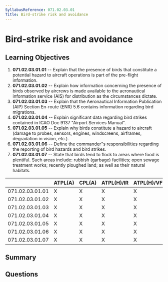 ```yaml
---
SyllabusReference: 071.02.03.01
Title: Bird-strike risk and avoidance
---
```


# Bird-strike risk and avoidance

## Learning Objectives

1. **071.02.03.01.01** -- Explain that the presence of birds that constitute a
   potential hazard to aircraft operations is part of the pre-flight
   information.
2. **071.02.03.01.02** -- Explain how information concerning the presence of birds
   observed by aircrews is made available to the aeronautical information
   service (AIS) for distribution as the circumstances dictate.
3. **071.02.03.01.03** -- Explain that the Aeronautical Information Publication
   (AIP) Section En-route (ENR) 5.6 contains information regarding bird
   migrations.
4. **071.02.03.01.04** -- Explain significant data regarding bird strikes
   contained in ICAO Doc 9137 "Airport Services Manual".
5. **071.02.03.01.05** -- Explain why birds constitute a hazard to aircraft
   (damage to probes, sensors, engines, windscreens, airframes, degradation in
   vision, etc.).
6. **071.02.03.01.06** -- Define the commander"s responsibilities regarding the
   reporting of bird hazards and bird strikes.
7. **071.02.03.01.07** -- State that birds tend to flock to areas where food is
   plentiful. Such areas include: rubbish (garbage) facilities; open sewage
   treatment works; recently ploughed land; as well as their natural habitats.

|                 | ATPL(A) | CPL(A) | ATPL(H)/IR | ATPL(H)/VFR | CPL(H) | IR  | CBIR(A) |
| --------------- | ------- | ------ | ---------- | ----------- | ------ | --- | ------- |
| 071.02.03.01.01 | X       | X      | X          | X           | X      |     |         |
| 071.02.03.01.02 | X       | X      | X          | X           | X      |     |         |
| 071.02.03.01.03 | X       | X      | X          | X           | X      |     |         |
| 071.02.03.01.04 | X       | X      | X          | X           | X      |     |         |
| 071.02.03.01.05 | X       | X      | X          | X           | X      |     |         |
| 071.02.03.01.06 | X       | X      | X          | X           | X      |     |         |
| 071.02.03.01.07 | X       | X      | X          | X           | X      |     |         |

## Summary

## Questions
